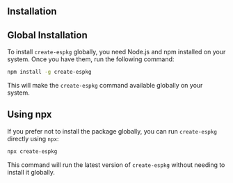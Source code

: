 ## Installation

## Global Installation

To install `create-espkg` globally, you need Node.js and npm installed on your system. Once you have them, run the following command:

```bash
npm install -g create-espkg
```

This will make the `create-espkg` command available globally on your system.

## Using npx

If you prefer not to install the package globally, you can run `create-espkg` directly using `npx`:

```bash
npx create-espkg
```

This command will run the latest version of `create-espkg` without needing to install it globally.

